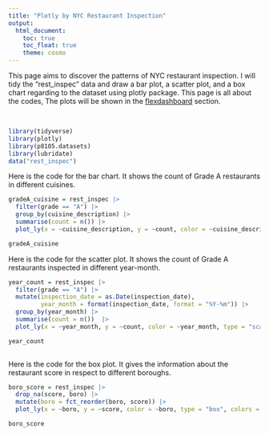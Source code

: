 ```yaml
---
title: "Plotly by NYC Restaurant Inspection"
output: 
  html_document:
    toc: true
    toc_float: true
    theme: cosmo
---
```


</p>This page aims to discover the patterns of NYC restaurant inspection. I will tidy the "rest_inspec" data and draw a bar plot, a scatter plot, and a box chart regarding to the dataset using plotly package. This page is all about the codes, The plots will be shown in the [flexdashboard](flexdashboard.html) section.</p>
<br>

```r
library(tidyverse)
library(plotly)
library(p8105.datasets)
library(lubridate)
data("rest_inspec")
```

Here is the code for the bar chart. It shows the count of Grade A restaurants in different cuisines. 

```r
gradeA_cuisine = rest_inspec |>
  filter(grade == "A") |>
  group_by(cuisine_description) |>
  summarise(count = n()) |>
  plot_ly(x = ~cuisine_description, y = ~count, color = ~cuisine_description, type = "bar", colors = "viridis")

gradeA_cuisine
```

Here is the code for the scatter plot. It shows the count of Grade A restaurants inspected in different year-month.
```r
year_count = rest_inspec |>
  filter(grade == "A") |>
  mutate(inspection_date = as.Date(inspection_date),
         year_month = format(inspection_date, format = "%Y-%m")) |>
  group_by(year_month) |>
  summarise(count = n())  |>
  plot_ly(x = ~year_month, y = ~count, color = ~year_month, type = "scatter", mode = "markers", colors = "viridis")

year_count
  
```

Here is the code for the box plot. It gives the information about the restaurant score in respect to different boroughs.

```r
boro_score = rest_inspec |>
  drop_na(score, boro) |>
  mutate(boro = fct_reorder(boro, score)) |>
  plot_ly(x = ~boro, y = ~score, color = ~boro, type = "box", colors = "inferno")

boro_score
```

